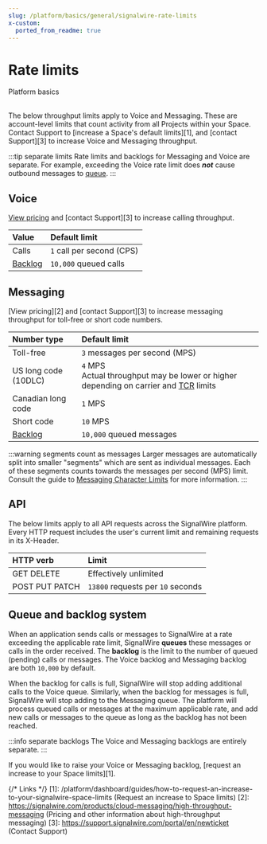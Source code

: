```yaml
---
slug: /platform/basics/general/signalwire-rate-limits
x-custom:
  ported_from_readme: true
---
```


# Rate limits

<Subtitle>Platform basics</Subtitle><br/><br/>

The below throughput limits apply to Voice and Messaging.
These are account-level limits that count activity from all Projects within your Space.
Contact Support to [increase a Space's default limits][1], and [contact Support][3] to increase Voice and Messaging throughput.

:::tip separate limits
Rate limits and backlogs for Messaging and Voice are separate.
For example, exceeding the Voice rate limit does ***not*** cause outbound messages to [queue](#queue-and-backlog-system).
:::

## Voice

[View pricing](https://signalwire.com/pricing/voice)
and [contact Support][3] to increase calling throughput.

| Value                                | Default limit             |
| :----------------------------------- | :------------------------ |
| Calls                                | `1` call per second (CPS) |
| [Backlog](#queue-and-backlog-system) | `10,000` queued calls     |

## Messaging

[View pricing][2] and [contact Support][3] to increase messaging throughput for toll-free or short code numbers.

| Number type                          | Default limit                                                                                                                                            |
| :----------------------------------- | :------------------------------------------------------------------------------------------------------------------------------------------------------- |
| Toll-free                            | `3` messages per second (MPS)                                                                                                                            |
| US long code (10DLC)                 | `4` MPS <br/><span className="optional-arg">Actual throughput may be lower or higher depending on carrier and [TCR](/messaging/get-started/campaign-registry) limits</span> |
| Canadian long code                   | `1` MPS                                                                                                                                                  |
| Short code                           | `10` MPS                                                                                                                                                 |
| [Backlog](#queue-and-backlog-system) | `10,000` queued messages                                                                                                                                 |

:::warning segments count as messages
Larger messages are automatically split into smaller "segments" which are sent as individual messages.
Each of these segments counts towards the messages per second (MPS) limit.
Consult the guide to [Messaging Character Limits](/messaging/guides/general/messaging-character-limits) for more information.
:::

## API

The below limits apply to all API requests across the SignalWire platform.
Every HTTP request includes the user's current limit and remaining requests in its X-Header.

| HTTP verb                                                                                                                                    | Limit                             |
| :------------------------------------------------------------------------------------------------------------------------------------------- | :-------------------------------- |
| <span class="badge badge--success">GET</span> <span class="badge badge--danger">DELETE</span>                                                | Effectively unlimited             |
| <span class="badge badge--primary">POST</span> <span class="badge badge--warning">PUT</span> <span class="badge badge--warning">PATCH</span> | `13800` requests per `10` seconds |

## Queue and backlog system

When an application sends calls or messages to SignalWire at a rate exceeding the applicable rate limit, 
SignalWire **queues** these messages or calls in the order received.
The **backlog** is the limit to the number of queued (pending) calls or messages.
The Voice backlog and Messaging backlog are both `10,000` by default.

When the backlog for calls is full, SignalWire will stop adding additional calls to the Voice queue.
Similarly, when the backlog for messages is full, SignalWire will stop adding to the Messaging queue.
The platform will process queued calls or messages at the maximum applicable rate, and add new calls or messages to the queue as long as the backlog has not been reached.

:::info separate backlogs
The Voice and Messaging backlogs are entirely separate.
:::

If you would like to raise your Voice or Messaging backlog, [request an increase to your Space limits][1].

{/* Links */}
[1]: /platform/dashboard/guides/how-to-request-an-increase-to-your-signalwire-space-limits (Request an increase to Space limits)
[2]: https://signalwire.com/products/cloud-messaging/high-throughput-messaging (Pricing and other information about high-throughput messaging)
[3]: https://support.signalwire.com/portal/en/newticket (Contact Support)
